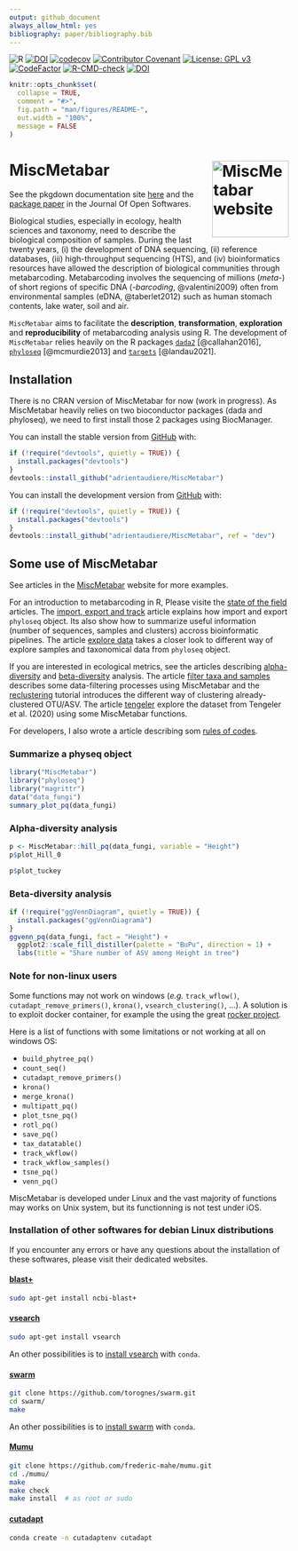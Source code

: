 ```yaml
---
output: github_document
always_allow_html: yes
bibliography: paper/bibliography.bib
---
```


![R](https://img.shields.io/badge/r-%23276DC3.svg?style=for-the-badge&logo=r&logoColor=white)
<a href="https://zenodo.org/badge/latestdoi/268765075"><img src="https://zenodo.org/badge/268765075.svg" alt="DOI"></a>
[![codecov](https://codecov.io/gh/adrientaudiere/MiscMetabar/graph/badge.svg?token=NXFRSIKYC0)](https://app.codecov.io/gh/adrientaudiere/MiscMetabar)
[![Contributor Covenant](https://img.shields.io/badge/Contributor%20Covenant-2.1-4baaaa.svg)](https://github.com/adrientaudiere/MiscMetabar/blob/master/CODE_OF_CONDUCT.md) 
[![License: GPL v3](https://img.shields.io/badge/License-GPL%20v3-blue.svg)](https://www.gnu.org/licenses/gpl-3.0)
[![CodeFactor](https://www.codefactor.io/repository/github/adrientaudiere/miscmetabar/badge/master)](https://www.codefactor.io/repository/github/adrientaudiere/miscmetabar/overview/master)
[![R-CMD-check](https://github.com/adrientaudiere/MiscMetabar/actions/workflows/R-CMD-check.yaml/badge.svg)](https://github.com/adrientaudiere/MiscMetabar/actions/workflows/R-CMD-check.yaml)
[![DOI](https://joss.theoj.org/papers/10.21105/joss.06038/status.svg)](https://doi.org/10.21105/joss.06038)

<!-- README.md is generated from README.Rmd. Please edit that file -->
<!-- devtools::build_readme() -->

```r
knitr::opts_chunk$set(
  collapse = TRUE,
  comment = "#>",
  fig.path = "man/figures/README-",
  out.width = "100%",
  message = FALSE
)
```

# MiscMetabar <a href="https://adrientaudiere.github.io/MiscMetabar/"><img src="https://adrientaudiere.github.io/MiscMetabar/reference/figures/logo.png" align="right" height="138" alt="MiscMetabar website" /></a>

See the pkgdown documentation site [here](https://adrientaudiere.github.io/MiscMetabar/) and the [package paper](https://doi.org/10.21105/joss.06038) in the Journal Of Open Softwares. 

Biological studies, especially in ecology, health sciences and taxonomy, need to describe the biological composition of samples. During the last twenty years, (i) the development of DNA sequencing, (ii) reference databases, (iii) high-throughput sequencing (HTS), and (iv) bioinformatics resources have allowed the description of biological communities through metabarcoding. Metabarcoding involves the sequencing of millions (*meta*-) of short regions of specific DNA (*-barcoding*, @valentini2009) often from environmental samples (eDNA, @taberlet2012) such as human stomach contents, lake water, soil and air.

`MiscMetabar` aims to facilitate the **description**, **transformation**, **exploration** and **reproducibility** of metabarcoding analysis using R. The development of `MiscMetabar` relies heavily on the R packages [`dada2`](https://benjjneb.github.io/dada2/index.html) [@callahan2016], [`phyloseq`](https://joey711.github.io/phyloseq/) [@mcmurdie2013] and [`targets`](https://books.ropensci.org/targets/) [@landau2021]. 



## Installation

There is no CRAN version of MiscMetabar for now (work in
progress). As MiscMetabar heavily relies on two bioconductor packages
(dada and phyloseq), we need to first install those 2 packages using
BiocManager.

You can install the stable version from [GitHub](https://github.com/)
with:

```r
if (!require("devtools", quietly = TRUE)) {
  install.packages("devtools")
}
devtools::install_github("adrientaudiere/MiscMetabar")
```

You can install the development version from
[GitHub](https://github.com/) with:

```r
if (!require("devtools", quietly = TRUE)) {
  install.packages("devtools")
}
devtools::install_github("adrientaudiere/MiscMetabar", ref = "dev")
```


## Some use of MiscMetabar

See articles in the [MiscMetabar](https://adrientaudiere.github.io/MiscMetabar/) website for more examples.

For an introduction to metabarcoding in R, Please visite the [state of the field](https://adrientaudiere.github.io/MiscMetabar/articles/states_of_fields_in_R.html) articles. The [import, export and track](https://adrientaudiere.github.io/MiscMetabar/articles/import_export_track.html) article explains how import and export `phyloseq` object. Its also show how to summarize useful information (number of sequences, samples and clusters) accross bioinformatic pipelines. The article [explore data](https://adrientaudiere.github.io/MiscMetabar/articles/explore_data.html) takes a closer look to different way of explore samples and taxonomical data from `phyloseq` object. 

 
If you are interested in ecological metrics, see the articles describing [alpha-diversity](https://adrientaudiere.github.io/MiscMetabar/articles/alpha-div.html) and [beta-diversity](https://adrientaudiere.github.io/MiscMetabar/articles/beta-div.html) analysis. 
The article [filter taxa and samples](https://adrientaudiere.github.io/MiscMetabar/articles/filter.html) describes some data-filtering processes using MiscMetabar and the [reclustering](https://adrientaudiere.github.io/MiscMetabar/articles/Reclustering.html) tutorial introduces the different way of clustering already-clustered OTU/ASV. The article [tengeler](https://adrientaudiere.github.io/MiscMetabar/articles/tengeler.html) explore the dataset from Tengeler et al. (2020) using some MiscMetabar functions.

For developers, I also wrote a article describing som [rules of codes](https://adrientaudiere.github.io/MiscMetabar/articles/Rules.html). 

### Summarize a physeq object

```r
library("MiscMetabar")
library("phyloseq")
library("magrittr")
data("data_fungi")
summary_plot_pq(data_fungi)
```

### Alpha-diversity analysis

```r
p <- MiscMetabar::hill_pq(data_fungi, variable = "Height")
p$plot_Hill_0
```

```r
p$plot_tuckey
```

### Beta-diversity analysis

```r
if (!require("ggVennDiagram", quietly = TRUE)) {
  install.packages("ggVennDiagramà")
}
ggvenn_pq(data_fungi, fact = "Height") +
  ggplot2::scale_fill_distiller(palette = "BuPu", direction = 1) +
  labs(title = "Share number of ASV among Height in tree")
```

### Note for non-linux users

Some functions may not work on windows (*e.g.* `track_wflow()`, `cutadapt_remove_primers()`, `krona()`, `vsearch_clustering()`, ...). A solution is to exploit docker container, for example the using the great [rocker project](https://rocker-project.org/).

Here is a list of functions with some limitations or not working at all on windows OS: 

- `build_phytree_pq()`
- `count_seq()`
- `cutadapt_remove_primers()`
- `krona()`
- `merge_krona()`
- `multipatt_pq()`
- `plot_tsne_pq()`
- `rotl_pq()`
- `save_pq()`
- `tax_datatable()`
- `track_wkflow()`
- `track_wkflow_samples()` 
- `tsne_pq()`
- `venn_pq()`

MiscMetabar is developed under Linux and the vast majority of functions may works on Unix system, but its functionning is not test under iOS.

### Installation of other softwares for debian Linux distributions

If you encounter any errors or have any questions about the installation of these softwares, please visit their dedicated websites. 

#### [blast+](https://blast.ncbi.nlm.nih.gov/doc/blast-help/downloadblastdata.html#downloadblastdata)

```sh
sudo apt-get install ncbi-blast+
```

#### [vsearch](https://github.com/torognes/vsearch)

```sh
sudo apt-get install vsearch
```

An other possibilities is to [install vsearch](https://bioconda.github.io/recipes/vsearch/README.html?highlight=vsearch#package-package%20&#x27;vsearch&#x27;) with `conda`.

#### [swarm](https://github.com/torognes/swarm)

```sh
git clone https://github.com/torognes/swarm.git
cd swarm/
make
```

An other possibilities is to [install swarm](https://bioconda.github.io/recipes/swarm/README.html?highlight=swarm#package-package%20&#x27;swarm&#x27;) with `conda`.

#### [Mumu](https://github.com/frederic-mahe/mumu)

```sh
git clone https://github.com/frederic-mahe/mumu.git
cd ./mumu/
make
make check
make install  # as root or sudo
```

#### [cutadapt](https://cutadapt.readthedocs.io/en/stable/)

```sh
conda create -n cutadaptenv cutadapt
```
